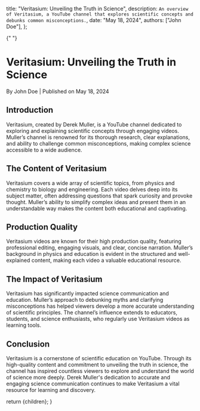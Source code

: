 
  title: "Veritasium: Unveiling the Truth in Science",
  description: `An overview of Veritasium, a YouTube channel that explores scientific concepts and debunks common misconceptions.`,
  date: "May 18, 2024",
  authors: ["John Doe"],
};

{" "}

<h1>Veritasium: Unveiling the Truth in Science</h1>
<div className="text-sm text-gray-500 dark:text-gray-400">
  By John Doe | Published on May 18, 2024
</div>
<section id="introduction">
  <h2>Introduction</h2>
  <span>
    Veritasium, created by Derek Muller, is a YouTube channel dedicated to
    exploring and explaining scientific concepts through engaging videos.
    Muller’s channel is renowned for its thorough research, clear explanations,
    and ability to challenge common misconceptions, making complex science
    accessible to a wide audience.
  </span>
</section>
<section id="the-content-of-veritasium">
  <h2>The Content of Veritasium</h2>
  <span>
    Veritasium covers a wide array of scientific topics, from physics and
    chemistry to biology and engineering. Each video delves deep into its
    subject matter, often addressing questions that spark curiosity and provoke
    thought. Muller’s ability to simplify complex ideas and present them in an
    understandable way makes the content both educational and captivating.
  </span>
</section>
<section id="production-quality">
  <h2>Production Quality</h2>
  <span>
    Veritasium videos are known for their high production quality, featuring
    professional editing, engaging visuals, and clear, concise narration.
    Muller’s background in physics and education is evident in the structured
    and well-explained content, making each video a valuable educational
    resource.
  </span>
</section>
<section id="the-impact-of-veritasium">
  <h2>The Impact of Veritasium</h2>
  <span>
    Veritasium has significantly impacted science communication and education.
    Muller’s approach to debunking myths and clarifying misconceptions has
    helped viewers develop a more accurate understanding of scientific
    principles. The channel’s influence extends to educators, students, and
    science enthusiasts, who regularly use Veritasium videos as learning tools.
  </span>
</section>
<section id="conclusion">
  <h2>Conclusion</h2>
  <span>
    Veritasium is a cornerstone of scientific education on YouTube. Through its
    high-quality content and commitment to unveiling the truth in science, the
    channel has inspired countless viewers to explore and understand the world
    of science more deeply. Derek Muller's dedication to accurate and engaging
    science communication continues to make Veritasium a vital resource for
    learning and discovery.
  </span>
</section>

  return <MdxLayout>{children}</MdxLayout>;
}
